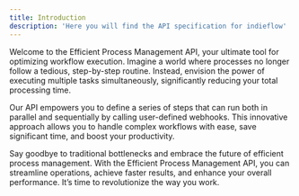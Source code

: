```yaml
---
title: Introduction
description: 'Here you will find the API specification for indieflow'
---
```


Welcome to the Efficient Process Management API, your ultimate tool for optimizing workflow execution. Imagine a world where processes no longer follow a tedious, step-by-step routine. Instead, envision the power of executing multiple tasks simultaneously, significantly reducing your total processing time.

Our API empowers you to define a series of steps that can run both in parallel and sequentially by calling user-defined webhooks. This innovative approach allows you to handle complex workflows with ease, save significant time, and boost your productivity.

Say goodbye to traditional bottlenecks and embrace the future of efficient process management. With the Efficient Process Management API, you can streamline operations, achieve faster results, and enhance your overall performance. It’s time to revolutionize the way you work.

